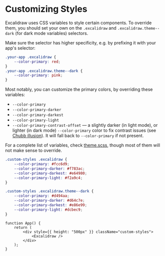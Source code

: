 # Customizing Styles

Excalidraw uses CSS variables to style certain components. To override them, you should set your own on the `.excalidraw` and `.excalidraw.theme--dark` (for dark mode variables) selectors.

Make sure the selector has higher specificity, e.g. by prefixing it with your app's selector:

```css
.your-app .excalidraw {
	--color-primary: red;
}
.your-app .excalidraw.theme--dark {
	--color-primary: pink;
}
```

Most notably, you can customize the primary colors, by overriding these variables:

- `--color-primary`
- `--color-primary-darker`
- `--color-primary-darkest`
- `--color-primary-light`
- `--color-primary-contrast-offset` — a slightly darker (in light mode), or lighter (in dark mode) `--color-primary` color to fix contrast issues (see [Chubb illusion](https://en.wikipedia.org/wiki/Chubb_illusion)). It will fall back to `--color-primary` if not present.

For a complete list of variables, check [theme.scss](https://github.com/excalidraw/excalidraw/blob/master/src/css/theme.scss), though most of them will not make sense to override.

```css showLineNumbers
.custom-styles .excalidraw {
	--color-primary: #fcc6d9;
	--color-primary-darker: #f783ac;
	--color-primary-darkest: #e64980;
	--color-primary-light: #f2a9c4;
}

.custom-styles .excalidraw.theme--dark {
	--color-primary: #d494aa;
	--color-primary-darker: #d64c7e;
	--color-primary-darkest: #e86e99;
	--color-primary-light: #dcbec9;
}
```

```tsx live
function App() {
	return (
		<div style={{ height: "500px" }} className="custom-styles">
			<Excalidraw />
		</div>
	);
}
```
